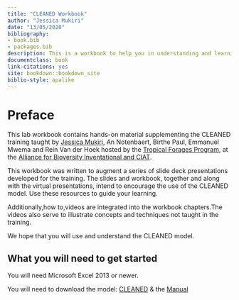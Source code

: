 ```yaml
--- 
title: "CLEANED Workbook"
author: "Jessica Mukiri"
date: "13/05/2020"
bibliography:
- book.bib
- packages.bib
description: This is a workbook to help you in understanding and learning CLEANED X.
documentclass: book
link-citations: yes
site: bookdown::bookdown_site
biblio-style: apalike
---
```


# Preface {-}

This lab workbook contains hands-on material supplementing the CLEANED training taught by [Jessica Mukiri](https://jmukiri.com/), An Notenbaert, Birthe Paul, Emmanuel Mwema and Rein Van der Hoek hosted by the [Tropical Forages Program](https://ciat.cgiar.org/what-we-do/forages-livestock/), at the [Alliance for Bioversity Inventational and CIAT](https://ciat.cgiar.org/alliance/).

This workbook was written to augment a series of slide deck presentations developed for the training. The slides and workbook, together and along with the virtual presentations, intend to encourage the use of the CLEANED model. Use these resources to guide your learning.

Additionally,how to,videos are integrated into the workbook chapters.The videos also serve to illustrate concepts and techniques not taught in the training.

We hope that you will use and understand the CLEANED model. 

## What you will need to get started {-}

You will need	Microsoft Excel 2013 or newer.

You will need to download the model:  [CLEANED](https://dataverse.harvard.edu/dataset.xhtml?persistentId=doi:10.7910/DVN/G0G8IY) & the [Manual](https://hdl.handle.net/10568/107238)
